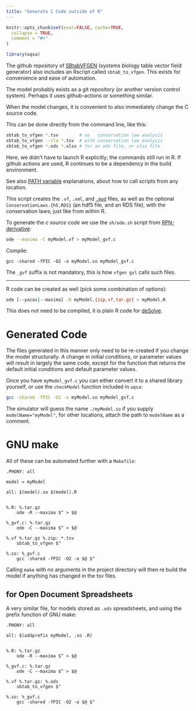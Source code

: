 ```yaml
---
title: "Generate C Code outside of R"
---
```


```r
knitr::opts_chunk$set(eval=FALSE, cache=TRUE,
  collapse = TRUE,
  comment = "#>"
)
```

```r
library(uqsa)
```

The github repository of
[SBtabVFGEN](https://www.github.com/icpm-kth/SBtabVFGEN) (systems
biology table vector field generator) also includes an Rscript called
`sbtab_to_vfgen`. This exists for convenience and ease of automation.

The model probably exists as a git repository
(or another version control system). Perhaps it uses github-actions or
something similar. 

When the model changes, it is convenient to also immediately change
the C source code.

This can be done directly from the command line, like this:

```sh
sbtab_to_vfgen *.tsv        # no   conservation law analysis
sbtab_to_vfgen --cla *.tsv  # with conservation law analysis
sbtab_to_vfgen *.ods *.xlsx # for an ods file, or xlsx file
```

Here, we didn't have to launch R explicitly; the commands still run in
R. If github actions are used, R continues to be a dependency in the build
environment.

See also [PATH variable](path.html) explanations, about how to call
scripts from any location.

This script creates the `.vf`, `.xml`, and
[`.mod`](https://www.neuron.yale.edu/neuron/static/py_doc/modelspec/programmatic/mechanisms/nmodl2.html)
files, as well as the optional `ConservationLaws.{h5,RDS}` (an hdf5
file, and an RDS file), with the conservation laws; just like from within R.

To generate the _c source code_ we use the `sh/ode.sh` script from
[RPN-derivative](icpm-kth/RPN-derivative):

```sh
ode --maxima -C myModel.vf > myModel_gvf.c
```

Compile:

```
gcc -shared -fPIC -O2 -o myModel.so myModel_gvf.c
```

The `_gvf` suffix is not mandatory, this is how `vfgen gsl` calls such files.

---

R code can be created as well (pick some combination of options):

```sh
ode [--yacas|--maxima] -R myModel.{zip,vf,tar.gz} > myModel.R
```

This does not need to be compiled, it is plain R code for [deSolve](https://cran.r-project.org/package=deSolve).

# Generated Code

The files generated in this manner only need to be re-created if you change the model
structurally. A change in initial conditions, or parameter values will
result in largely the same code, except for the function that returns
the default initial conditions and default parameter values.

Once you have `myModel_gvf.c` you can either convert it to a shared
library yourself, or use the `checkModel` function included in `uqsa`:

```sh
gcc -shared -fPIC -O2 -o myModel.so myModel_gvf.c
```

The simulator will guess the name `./myModel.so` if you supply
`modelName="myModel"`, for other locations, attach the path to
`modelName` as a comment.

# GNU make

All of these can be automated further with a `Makefile`:

```make
.PHONY: all

model = myModel

all: $(model).so $(model).R


%.R: %.tar.gz
	ode -R --maxima $^ > $@

%_gvf.c: %.tar.gz
	ode -C --maxima $^ > $@

%.vf %.tar.gz %.zip: *.tsv
	sbtab_to_vfgen $^

%.so: %_gvf.c
	gcc -shared -fPIC -O2 -o $@ $^
```

Calling `make` with no arguments in the project directory will then re
build the model if anything has changed in the tsv files.

## for Open Document Spreadsheets

A very similar file, for models stored as `.ods` spreadsheets, and using the prefix function of GNU make:

```make
.PHONY: all

all: $(addprefix myModel, .so .R)


%.R: %.tar.gz
	ode -R --maxima $^ > $@

%_gvf.c: %.tar.gz
	ode -C --maxima $^ > $@

%.vf %.tar.gz: %.ods
	sbtab_to_vfgen $^

%.so: %_gvf.c
	gcc -shared -fPIC -O2 -o $@ $^
```


